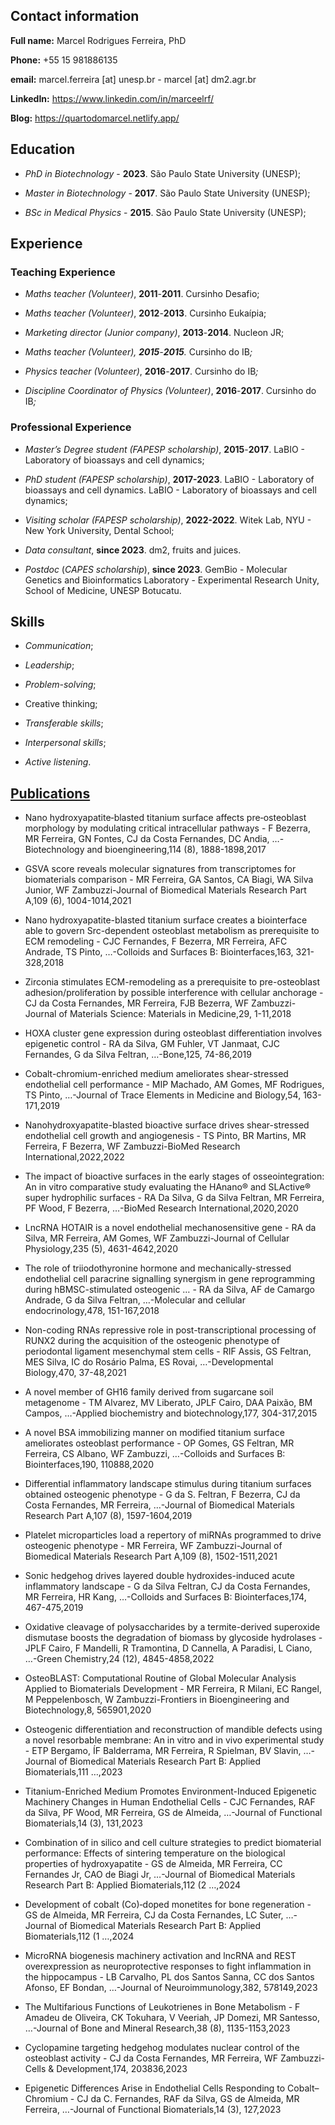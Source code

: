 ## Contact information

**Full name:** Marcel Rodrigues Ferreira, PhD

**Phone:** +55 15 981886135

**email:** marcel.ferreira [at] unesp.br - marcel [at] dm2.agr.br

**LinkedIn:** <https://www.linkedin.com/in/marceelrf/>

**Blog:** <https://quartodomarcel.netlify.app/>

## Education

-   *PhD in Biotechnology* - **2023**. São Paulo State University (UNESP);

-   *Master in Biotechnology* - **2017**. São Paulo State University (UNESP);

-   *BSc in Medical Physics* - **2015**. São Paulo State University (UNESP);

## Experience

### Teaching Experience

-   *Maths teacher (Volunteer)*, **2011**-**2011**. Cursinho Desafio;

-   *Maths teacher (Volunteer)*, **2012**-**2013**. Cursinho Eukaípia;

-   *Marketing director (Junior company)*, **2013**-**2014**. Nucleon JR;

-   *Maths teacher (Volunteer), **2015**-**2015**.* Cursinho do IB*;*

-   *Physics teacher (Volunteer)*, **2016**-**2017**. Cursinho do IB*;*

-   *Discipline Coordinator of Physics (Volunteer)*, **2016**-**2017**. Cursinho do IB*;*

### Professional Experience

-   *Master's Degree student (FAPESP scholarship)*, **2015**-**2017**. LaBIO - Laboratory of bioassays and cell dynamics;

-   *PhD student (FAPESP scholarship)*, **2017-2023**. LaBIO - Laboratory of bioassays and cell dynamics. LaBIO - Laboratory of bioassays and cell dynamics;

-   *Visiting scholar (FAPESP scholarship)*, **2022-2022**. Witek Lab, NYU - New York University, Dental School;

-   *Data consultant*, **since 2023**. dm2, fruits and juices.

-   *Postdoc* (*CAPES scholarship*), **since 2023**. GemBio - Molecular Genetics and Bioinformatics Laboratory - Experimental Research Unity, School of Medicine, UNESP Botucatu.

## Skills

-   *Communication*;

-   *Leadership*;

-   *Problem-solving*;

-   Creative thinking;

-   *Transferable skills*;

-   *Interpersonal skills*;

-   *Active listening*.

## [Publications](https://scholar.google.com.br/citations?user=lS42GYwAAAAJ&hl=pt-BR)

-   Nano hydroxyapatite‐blasted titanium surface affects pre‐osteoblast morphology by modulating critical intracellular pathways - F Bezerra, MR Ferreira, GN Fontes, CJ da Costa Fernandes, DC Andia, ...-Biotechnology and bioengineering,114 (8), 1888-1898,2017

-   GSVA score reveals molecular signatures from transcriptomes for biomaterials comparison - MR Ferreira, GA Santos, CA Biagi, WA Silva Junior, WF Zambuzzi-Journal of Biomedical Materials Research Part A,109 (6), 1004-1014,2021

-   Nano hydroxyapatite-blasted titanium surface creates a biointerface able to govern Src-dependent osteoblast metabolism as prerequisite to ECM remodeling - CJC Fernandes, F Bezerra, MR Ferreira, AFC Andrade, TS Pinto, ...-Colloids and Surfaces B: Biointerfaces,163, 321-328,2018

-   Zirconia stimulates ECM-remodeling as a prerequisite to pre-osteoblast adhesion/proliferation by possible interference with cellular anchorage - CJ da Costa Fernandes, MR Ferreira, FJB Bezerra, WF Zambuzzi-Journal of Materials Science: Materials in Medicine,29, 1-11,2018

-   HOXA cluster gene expression during osteoblast differentiation involves epigenetic control - RA da Silva, GM Fuhler, VT Janmaat, CJC Fernandes, G da Silva Feltran, ...-Bone,125, 74-86,2019

-   Cobalt-chromium-enriched medium ameliorates shear-stressed endothelial cell performance - MIP Machado, AM Gomes, MF Rodrigues, TS Pinto, ...-Journal of Trace Elements in Medicine and Biology,54, 163-171,2019

-   Nanohydroxyapatite-blasted bioactive surface drives shear-stressed endothelial cell growth and angiogenesis - TS Pinto, BR Martins, MR Ferreira, F Bezerra, WF Zambuzzi-BioMed Research International,2022,2022

-   The impact of bioactive surfaces in the early stages of osseointegration: An in vitro comparative study evaluating the HAnano® and SLActive® super hydrophilic surfaces - RA Da Silva, G da Silva Feltran, MR Ferreira, PF Wood, F Bezerra, ...-BioMed Research International,2020,2020

-   LncRNA HOTAIR is a novel endothelial mechanosensitive gene - RA da Silva, MR Ferreira, AM Gomes, WF Zambuzzi-Journal of Cellular Physiology,235 (5), 4631-4642,2020

-   The role of triiodothyronine hormone and mechanically-stressed endothelial cell paracrine signalling synergism in gene reprogramming during hBMSC-stimulated osteogenic ... - RA da Silva, AF de Camargo Andrade, G da Silva Feltran, ...-Molecular and cellular endocrinology,478, 151-167,2018

-   Non-coding RNAs repressive role in post-transcriptional processing of RUNX2 during the acquisition of the osteogenic phenotype of periodontal ligament mesenchymal stem cells - RIF Assis, GS Feltran, MES Silva, IC do Rosário Palma, ES Rovai, ...-Developmental Biology,470, 37-48,2021

-   A novel member of GH16 family derived from sugarcane soil metagenome - TM Alvarez, MV Liberato, JPLF Cairo, DAA Paixão, BM Campos, ...-Applied biochemistry and biotechnology,177, 304-317,2015

-   A novel BSA immobilizing manner on modified titanium surface ameliorates osteoblast performance - OP Gomes, GS Feltran, MR Ferreira, CS Albano, WF Zambuzzi, ...-Colloids and Surfaces B: Biointerfaces,190, 110888,2020

-   Differential inflammatory landscape stimulus during titanium surfaces obtained osteogenic phenotype - G da S. Feltran, F Bezerra, CJ da Costa Fernandes, MR Ferreira, ...-Journal of Biomedical Materials Research Part A,107 (8), 1597-1604,2019

-   Platelet microparticles load a repertory of miRNAs programmed to drive osteogenic phenotype - MR Ferreira, WF Zambuzzi-Journal of Biomedical Materials Research Part A,109 (8), 1502-1511,2021

-   Sonic hedgehog drives layered double hydroxides-induced acute inflammatory landscape - G da Silva Feltran, CJ da Costa Fernandes, MR Ferreira, HR Kang, ...-Colloids and Surfaces B: Biointerfaces,174, 467-475,2019

-   Oxidative cleavage of polysaccharides by a termite-derived superoxide dismutase boosts the degradation of biomass by glycoside hydrolases - JPLF Cairo, F Mandelli, R Tramontina, D Cannella, A Paradisi, L Ciano, ...-Green Chemistry,24 (12), 4845-4858,2022

-   OsteoBLAST: Computational Routine of Global Molecular Analysis Applied to Biomaterials Development - MR Ferreira, R Milani, EC Rangel, M Peppelenbosch, W Zambuzzi-Frontiers in Bioengineering and Biotechnology,8, 565901,2020

-   Osteogenic differentiation and reconstruction of mandible defects using a novel resorbable membrane: An in vitro and in vivo experimental study - ETP Bergamo, ÍF Balderrama, MR Ferreira, R Spielman, BV Slavin, ...-Journal of Biomedical Materials Research Part B: Applied Biomaterials,111 ...,2023

-   Titanium-Enriched Medium Promotes Environment-Induced Epigenetic Machinery Changes in Human Endothelial Cells - CJC Fernandes, RAF da Silva, PF Wood, MR Ferreira, GS de Almeida, ...-Journal of Functional Biomaterials,14 (3), 131,2023

-   Combination of in silico and cell culture strategies to predict biomaterial performance: Effects of sintering temperature on the biological properties of hydroxyapatite - GS de Almeida, MR Ferreira, CC Fernandes Jr, CAO de Biagi Jr, ...-Journal of Biomedical Materials Research Part B: Applied Biomaterials,112 (2 ...,2024

-   Development of cobalt (Co)‐doped monetites for bone regeneration - GS de Almeida, MR Ferreira, CJ da Costa Fernandes, LC Suter, ...-Journal of Biomedical Materials Research Part B: Applied Biomaterials,112 (1 ...,2024

-   MicroRNA biogenesis machinery activation and lncRNA and REST overexpression as neuroprotective responses to fight inflammation in the hippocampus - LB Carvalho, PL dos Santos Sanna, CC dos Santos Afonso, EF Bondan, ...-Journal of Neuroimmunology,382, 578149,2023

-   The Multifarious Functions of Leukotrienes in Bone Metabolism - F Amadeu de Oliveira, CK Tokuhara, V Veeriah, JP Domezi, MR Santesso, ...-Journal of Bone and Mineral Research,38 (8), 1135-1153,2023

-   Cyclopamine targeting hedgehog modulates nuclear control of the osteoblast activity - CJ da Costa Fernandes, MR Ferreira, WF Zambuzzi-Cells & Development,174, 203836,2023

-   Epigenetic Differences Arise in Endothelial Cells Responding to Cobalt--Chromium - CJ da C. Fernandes, RAF da Silva, GS de Almeida, MR Ferreira, ...-Journal of Functional Biomaterials,14 (3), 127,2023
